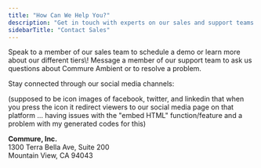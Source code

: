 ```yaml
---
title: "How Can We Help You?"
description: "Get in touch with experts on our sales and support teams.   "
sidebarTitle: "Contact Sales"
---
```


<Card title="Sales" icon="phone" iconType="regular" color="#1235fd" href="tel:(833) 524-1318" cta="Learn more!">
  Speak to a member of our sales team to schedule a demo or learn more about our different tiers\!
</Card>

<Card title="Support" icon="message-question" iconType="regular" color="#1235fd" href="mailto:scribe-support@getathelas.com" cta="Get help!">
  Message a member of our support team to ask us questions about Commure Ambient or to resolve a problem.
</Card>

Stay connected through our social media channels:

(supposed to be icon images of facebook, twitter, and linkedin that when you press the icon it redirect viewers to our social media page on that platform ... having issues with the "embed HTML" function/feature and a problem with my generated codes for this)

**Commure, Inc.**\
1300 Terra Bella Ave, Suite 200\
Mountain View, CA 94043